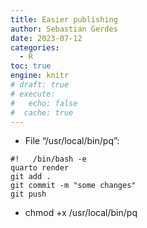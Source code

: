 ```yaml
---
title: Easier publishing
author: Sebastian Gerdes
date: 2023-07-12
categories:
  - R
toc: true
engine: knitr
# draft: true
# execute: 
#   echo: false
#  cache: true
---
```


* File "/usr/local/bin/pq":
```
#!   /bin/bash -e
quarto render
git add .
git commit -m "some changes"
git push
```
* chmod +x /usr/local/bin/pq